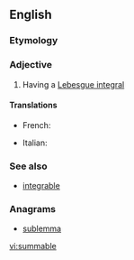 ==English==

===Etymology===
{{suffix|sum|able}}

===Adjective===
{{en-adj}}

# {{mathematics|of a function}} Having a [[Lebesgue integral]]

====Translations====
{{trans-top|having a Lebesgue integral}}
* French: {{t+|fr|sommable}}
{{trans-mid}}
* Italian: {{t-|it|sommabile}}
{{trans-bottom}}

===See also===
* [[integrable]]

===Anagrams===
* [[sublemma#English|sublemma]]

[[vi:summable]]